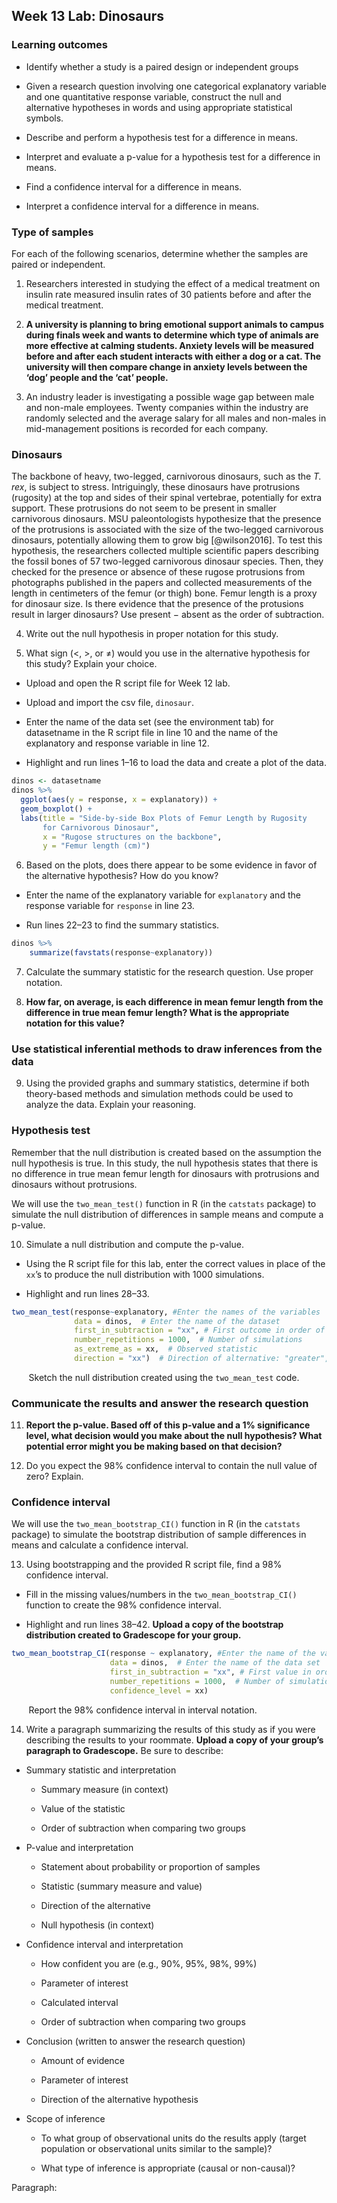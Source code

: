 ## Week 13 Lab: Dinosaurs

\setstretch{1}


### Learning outcomes

* Identify whether a study is a paired design or independent groups

* Given a research question involving one categorical explanatory variable and one quantitative response variable, construct the null and alternative hypotheses
  in words and using appropriate statistical symbols.

* Describe and perform a hypothesis test for a difference in means.

* Interpret and evaluate a p-value for a hypothesis test for a difference in means.

* Find a confidence interval for a difference in means.

* Interpret a confidence interval for a difference in means.

### Type of samples

For each of the following scenarios, determine whether the samples are paired or independent.

1. Researchers interested in studying the effect of a medical treatment on insulin rate measured insulin rates of 30 patients before and after the medical treatment.
\vspace{0.3in}

2.  **A university is planning to bring emotional support animals to campus during finals week and wants to determine which type of animals are more effective at calming students.  Anxiety levels will be measured before and after each student interacts with either a dog or a cat.  The university will then compare change in anxiety levels between the 'dog' people and the 'cat' people.**
\vspace{0.3in}

3.  An industry leader is investigating a possible wage gap between male and non-male employees.  Twenty companies within the industry are randomly selected and the average salary for all males and non-males in mid-management positions is recorded for each company.
\vspace{0.3in}

### Dinosaurs

The backbone of heavy, two-legged, carnivorous dinosaurs, such as the *T. rex*, is subject to stress. Intriguingly, these dinosaurs have protrusions (rugosity) at the top and sides of their spinal vertebrae, potentially for extra support. These protrusions do not seem to be present in smaller carnivorous dinosaurs. MSU paleontologists hypothesize that the presence of the protrusions is associated with the size of the two-legged carnivorous dinosaurs, potentially allowing them to grow big [@wilson2016]. To test this hypothesis, the researchers collected multiple scientific papers describing the fossil bones of 57 two-legged carnivorous dinosaur species. Then, they checked for the presence or absence of these rugose protrusions from photographs published in the papers and collected measurements of the length in centimeters of the femur (or thigh) bone. Femur length is a proxy for dinosaur size. Is there evidence that the presence of the protusions result in larger dinosaurs?  Use present $-$ absent as the order of subtraction.

4.  Write out the null hypothesis in proper notation for this study.  

\vspace{0.4in}

5.  What sign ($<$, $>$, or $\neq$) would you use in the alternative hypothesis for this study?  Explain your choice.

\vspace{0.4in}

* Upload and open the R script file for Week 12 lab. 

* Upload and import the csv file, `dinosaur`. 

* Enter the name of the data set (see the environment tab) for datasetname in the R script file in line 10 and the name of the explanatory and response variable in line 12. 

* Highlight and run lines 1--16 to load the data and create a plot of the data. 

```r
dinos <- datasetname
dinos %>%
  ggplot(aes(y = response, x = explanatory)) +
  geom_boxplot() +
  labs(title = "Side-by-side Box Plots of Femur Length by Rugosity
       for Carnivorous Dinosaur",
       x = "Rugose structures on the backbone",
       y = "Femur length (cm)")
```

6. Based on the plots, does there appear to be some evidence in favor of the alternative hypothesis?  How do you know?
\vspace{0.4in}

* Enter the name of the explanatory variable for `explanatory` and the response variable for `response` in line 23.  

* Run lines 22--23 to find the summary statistics.

```r
dinos %>% 
    summarize(favstats(response~explanatory))
```


7.  Calculate the summary statistic for the research question. Use proper notation.
\vspace{0.3in}

8. **How far, on average, is each difference in mean femur length from the difference in true mean femur length?  What is the appropriate notation for this value?**

\vspace{0.4in}

### Use statistical inferential methods to draw inferences from the data {-}

9.  Using the provided graphs and summary statistics, determine if both theory-based methods and simulation methods could be used to analyze the data.  Explain your reasoning.

\vspace{0.8in}

\newpage

### Hypothesis test {-}

Remember that the null distribution is created based on the assumption the null hypothesis is true.  In this study, the null hypothesis states that there is no difference in true mean femur length for dinosaurs with protrusions and dinosaurs without protrusions.

We will use the `two_mean_test()` function in R (in the `catstats` package) to simulate the null distribution of differences in sample means and compute a p-value. 

10.  Simulate a null distribution and compute the p-value. 

* Using the R script file for this lab, enter the correct values in place of the `xx`'s to produce the null distribution with 1000 simulations.  

* Highlight and run lines 28--33.  

```r
two_mean_test(response~explanatory, #Enter the names of the variables
              data = dinos,  # Enter the name of the dataset
              first_in_subtraction = "xx", # First outcome in order of subtraction
              number_repetitions = 1000,  # Number of simulations
              as_extreme_as = xx,  # Observed statistic
              direction = "xx")  # Direction of alternative: "greater", "less", or "two-sided"
```
|        Sketch the null distribution created using the `two_mean_test` code.

\vspace{1.5in}

### Communicate the results and answer the research question {-}

11.  **Report the p-value. Based off of this p-value and a 1% significance level, what decision would you make about the null hypothesis?  What potential error might you be making based on that decision?**

\vspace{0.5in}

12. Do you expect the 98\% confidence interval to contain the null value of zero?  Explain.

\vspace{0.8in}

\newpage

### Confidence interval {-}

We will use the `two_mean_bootstrap_CI()` function in R (in the `catstats` package) to simulate the bootstrap distribution of sample differences in means and calculate a confidence interval. 

13. Using bootstrapping and the provided R script file, find a 98\% confidence interval. 

* Fill in the missing values/numbers in the `two_mean_bootstrap_CI()` function to create the 98\% confidence interval.  

* Highlight and run lines 38--42. **Upload a copy of the bootstrap distribution created to Gradescope for your group.** 

```r
two_mean_bootstrap_CI(response ~ explanatory, #Enter the name of the variables
                      data = dinos,  # Enter the name of the data set
                      first_in_subtraction = "xx", # First value in order of subtraction
                      number_repetitions = 1000,  # Number of simulations
                      confidence_level = xx)
```

|        Report the 98\% confidence interval in interval notation.

\vspace{0.2in}

14.  Write a paragraph summarizing the results of this study as if you were describing the results to your roommate.  **Upload a copy of your group's paragraph to Gradescope.** Be sure to describe:

* Summary statistic and interpretation

    * Summary measure (in context)
    
    * Value of the statistic 
    
    * Order of subtraction when comparing two groups

* P-value and interpretation

    * Statement about probability or proportion of samples
    
    * Statistic (summary measure and value)
    
    * Direction of the alternative 
    
    * Null hypothesis (in context) 

* Confidence interval and interpretation

    * How confident you are (e.g., 90%, 95%, 98%, 99%)
    
    * Parameter of interest
    
    * Calculated interval
    
    * Order of subtraction when comparing two groups


* Conclusion (written to answer the research question)

    * Amount of evidence
    
    * Parameter of interest 
    
    * Direction of the alternative hypothesis

* Scope of inference

    * To what group of observational units do the results apply (target population or observational units similar to the sample)?
	
    * What type of inference is appropriate (causal or non-causal)?

\vspace{2.6in}

\newpage

Paragraph:

\newpage